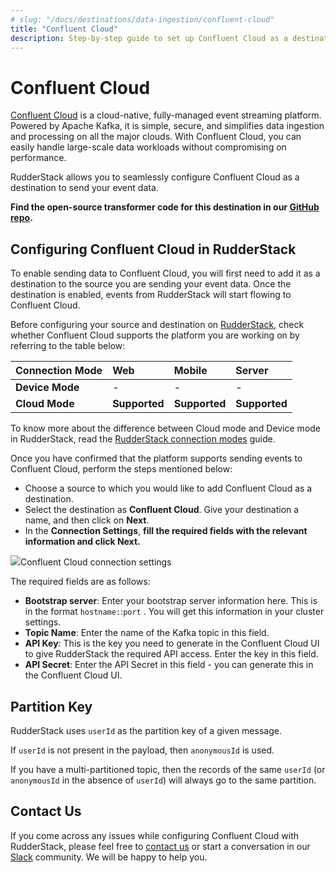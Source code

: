 ```yaml
---
# slug: "/docs/destinations/data-ingestion/confluent-cloud"
title: "Confluent Cloud"
description: Step-by-step guide to set up Confluent Cloud as a destination in RudderStack
---
```


# Confluent Cloud

[Confluent Cloud](https://www.confluent.io/confluent-cloud/) is a cloud-native, fully-managed event streaming platform. Powered by Apache Kafka, it is simple, secure, and simplifies data ingestion and processing on all the major clouds. With Confluent Cloud, you can easily handle large-scale data workloads without compromising on performance.

RudderStack allows you to seamlessly configure Confluent Cloud as a destination to send your event data.

<div class="successBlock">

  **Find the open-source transformer code for this destination in our <a href="https://github.com/rudderlabs/rudder-transformer/tree/master/v0/destinations/confluent_cloud">GitHub repo</a>.**
</div>

## Configuring Confluent Cloud in RudderStack

To enable sending data to Confluent Cloud, you will first need to add it as a destination to the source you are sending your event data. Once the destination is enabled, events from RudderStack will start flowing to Confluent Cloud.

Before configuring your source and destination on [RudderStack](https://app.rudderstack.com/), check whether Confluent Cloud supports the platform you are working on by referring to the table below:

| **Connection Mode** | **Web**       | **Mobile**    | **Server**    |
| :------------------ | :------------ | :------------ | :------------ |
| **Device Mode**     | -             | -             | -             |
| **Cloud Mode**      | **Supported** | **Supported** | **Supported** |

<div class="infoBlock">

To know more about the difference between Cloud mode and Device mode in RudderStack, read the <a href="https://rudderstack.com/docs/rudderstack-cloud/rudderstack-connection-modes/">RudderStack connection modes</a> guide.

</div>

Once you have confirmed that the platform supports sending events to Confluent Cloud, perform the steps mentioned below:

- Choose a source to which you would like to add Confluent Cloud as a destination.
- Select the destination as **Confluent Cloud**. Give your destination a name, and then click on **Next**.
- In the **Connection Settings**, **fill the required fields with the relevant information and click Next.**

<img src="../../assets/screenshot-2020-11-27-at-1.28.49-pm.png" /><span class="imageTitle">Confluent Cloud connection settings</span>

The required fields are as follows:

- **Bootstrap server**: Enter your bootstrap server information here. This is in the format `hostname:`:`port` . You will get this information in your cluster settings.
- **Topic Name**: Enter the name of the Kafka topic in this field.
- **API Key**: This is the key you need to generate in the Confluent Cloud UI to give RudderStack the required API access. Enter the key in this field.
- **API Secret**: Enter the API Secret in this field - you can generate this in the Confluent Cloud UI.

## Partition Key

RudderStack uses `userId` as the partition key of a given message.

<div class="infoBlock">

If `userId` is not present in the payload, then `anonymousId` is used.

</div>

If you have a multi-partitioned topic, then the records of the same `userId` \(or `anonymousId` in the absence of `userId`\) will always go to the same partition.

## Contact Us

If you come across any issues while configuring Confluent Cloud with RudderStack, please feel free to [contact us](mailto:%20docs@rudderstack.com) or start a conversation in our [Slack](https://rudderstack.com/join-rudderstack-slack-community) community. We will be happy to help you.
